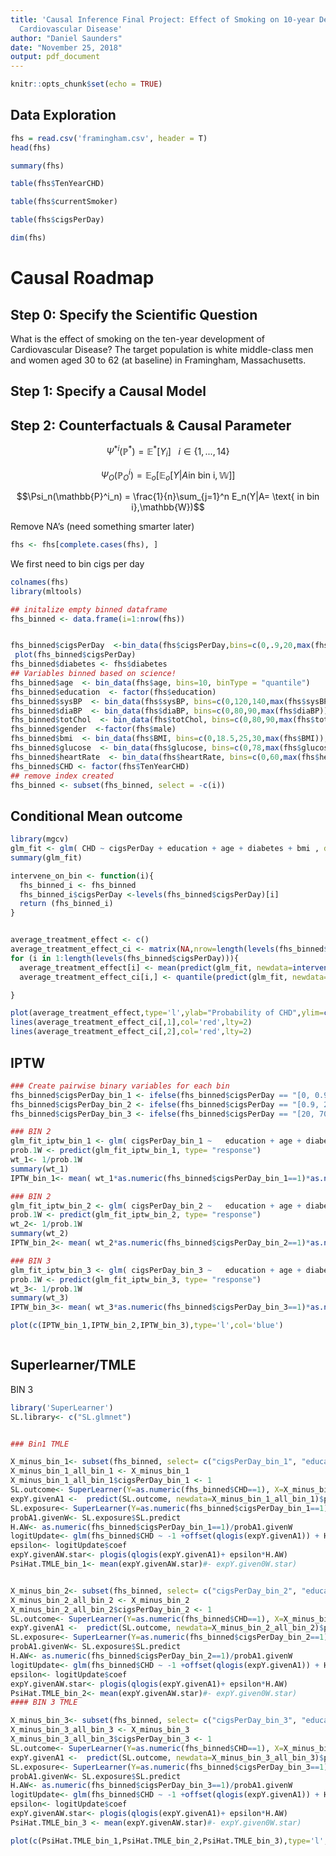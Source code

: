 ```yaml
---
title: 'Causal Inference Final Project: Effect of Smoking on 10-year Development of
  Cardiovascular Disease'
author: "Daniel Saunders"
date: "November 25, 2018"
output: pdf_document
---
```


```r
knitr::opts_chunk$set(echo = TRUE)
```

## Data Exploration

```r
fhs = read.csv('framingham.csv', header = T)
head(fhs)
```

```r
summary(fhs)
```

```r
table(fhs$TenYearCHD)
```

```r
table(fhs$currentSmoker)
```

```r
table(fhs$cigsPerDay)
```

```r
dim(fhs)
```

# Causal Roadmap

## Step 0: Specify the Scientific Question

What is the effect of smoking on the ten-year development of Cardiovascular Disease? The target population is white middle-class men and women aged 30 to 62 (at baseline) in Framingham, Massachusetts. \textbf{Note: Professor Balzer's comment on our project description Google Document suggests this might be inadequate. Can we claim that our results generalize outside of Framingham? Why?}

## Step 1: Specify a Causal Model



## Step 2: Counterfactuals & Causal Parameter

$${\Psi^*}^{i}(\mathbb{P}^*)=\mathbb{E}^*[Y_i]\ \ \ i\in \{1,...,14\}$$

$$\Psi_O(\mathbb{P}^i_O)=\mathbb{E}_o[\mathbb{E}_o[Y|A \text{in bin i},\mathbb{W}]]$$



$$\Psi_n(\mathbb{P}^i_n) = \frac{1}{n}\sum_{j=1}^n E_n(Y|A= \text{ in bin i},\mathbb{W})$$
 
Remove NA's (need something smarter later)

```r
fhs <- fhs[complete.cases(fhs), ]
```


 We first need to bin cigs per day
 
 
```r
colnames(fhs)
library(mltools)

## initalize empty binned dataframe 
fhs_binned <- data.frame(i=1:nrow(fhs))


fhs_binned$cigsPerDay  <-bin_data(fhs$cigsPerDay,bins=c(0,.9,20,max(fhs$cigsPerDay)), binType = "explicit")
 plot(fhs_binned$cigsPerDay)
fhs_binned$diabetes <- fhs$diabetes
## Variables binned based on science!
fhs_binned$age  <- bin_data(fhs$age, bins=10, binType = "quantile")
fhs_binned$education  <- factor(fhs$education)
fhs_binned$sysBP  <- bin_data(fhs$sysBP, bins=c(0,120,140,max(fhs$sysBP)), binType = "explicit")
fhs_binned$diaBP  <- bin_data(fhs$diaBP, bins=c(0,80,90,max(fhs$diaBP)), binType = "explicit")
fhs_binned$totChol  <- bin_data(fhs$totChol, bins=c(0,80,90,max(fhs$totChol)), binType = "explicit")
fhs_binned$gender  <-factor(fhs$male)
fhs_binned$bmi  <- bin_data(fhs$BMI, bins=c(0,18.5,25,30,max(fhs$BMI)), binType = "explicit")
fhs_binned$glucose  <- bin_data(fhs$glucose, bins=c(0,78,max(fhs$glucose)), binType = "explicit")
fhs_binned$heartRate  <- bin_data(fhs$heartRate, bins=c(0,60,max(fhs$heartRate)), binType = "explicit")
fhs_binned$CHD <- factor(fhs$TenYearCHD)
## remove index created 
fhs_binned <- subset(fhs_binned, select = -c(i))

```


## Conditional Mean outcome 

```r
library(mgcv)
glm_fit <- glm( CHD ~ cigsPerDay + education + age + diabetes + bmi , data = fhs_binned, family = "binomial")
summary(glm_fit)

intervene_on_bin <- function(i){
  fhs_binned_i <- fhs_binned
  fhs_binned_i$cigsPerDay <-levels(fhs_binned$cigsPerDay)[i]
  return (fhs_binned_i)
}


average_treatment_effect <- c()
average_treatment_effect_ci <- matrix(NA,nrow=length(levels(fhs_binned$cigsPerDay)),ncol=2)
for (i in 1:length(levels(fhs_binned$cigsPerDay))){
  average_treatment_effect[i] <- mean(predict(glm_fit, newdata=intervene_on_bin(i), type='response'))
  average_treatment_effect_ci[i,] <- quantile(predict(glm_fit, newdata=intervene_on_bin(i), type='response'),probs=c(.025,.975))

}

plot(average_treatment_effect,type='l',ylab="Probability of CHD",ylim=c(0,.5))
lines(average_treatment_effect_ci[,1],col='red',lty=2)
lines(average_treatment_effect_ci[,2],col='red',lty=2)
```

## IPTW
```r

### Create pairwise binary variables for each bin
fhs_binned$cigsPerDay_bin_1 <- ifelse(fhs_binned$cigsPerDay == "[0, 0.9)",1,0)
fhs_binned$cigsPerDay_bin_2 <- ifelse(fhs_binned$cigsPerDay == "[0.9, 20)",1,0)
fhs_binned$cigsPerDay_bin_3 <- ifelse(fhs_binned$cigsPerDay == "[20, 70]",1,0)

### BIN 2
glm_fit_iptw_bin_1 <- glm( cigsPerDay_bin_1 ~   education + age + diabetes + bmi , data = fhs_binned, family = "binomial")
prob.1W <- predict(glm_fit_iptw_bin_1, type= "response")
wt_1<- 1/prob.1W
summary(wt_1)
IPTW_bin_1<- mean( wt_1*as.numeric(fhs_binned$cigsPerDay_bin_1==1)*as.numeric(fhs_binned$CHD==1))

### BIN 2
glm_fit_iptw_bin_2 <- glm( cigsPerDay_bin_2 ~   education + age + diabetes + bmi , data = fhs_binned, family = "binomial")
prob.1W <- predict(glm_fit_iptw_bin_2, type= "response")
wt_2<- 1/prob.1W
summary(wt_2)
IPTW_bin_2<- mean( wt_2*as.numeric(fhs_binned$cigsPerDay_bin_2==1)*as.numeric(fhs_binned$CHD==1))

### BIN 3
glm_fit_iptw_bin_3 <- glm( cigsPerDay_bin_3 ~   education + age + diabetes + bmi , data = fhs_binned, family = "binomial")
prob.1W <- predict(glm_fit_iptw_bin_3, type= "response")
wt_3<- 1/prob.1W
summary(wt_3)
IPTW_bin_3<- mean( wt_3*as.numeric(fhs_binned$cigsPerDay_bin_3==1)*as.numeric(fhs_binned$CHD==1))

plot(c(IPTW_bin_1,IPTW_bin_2,IPTW_bin_3),type='l',col='blue')



```


## Superlearner/TMLE



BIN 3
```r

library('SuperLearner')
SL.library<- c("SL.glmnet")


### Bin1 TMLE

X_minus_bin_1<- subset(fhs_binned, select= c("cigsPerDay_bin_1", "education", "age","diabetes","bmi") )
X_minus_bin_1_all_bin_1 <- X_minus_bin_1
X_minus_bin_1_all_bin_1$cigsPerDay_bin_1 <- 1
SL.outcome<- SuperLearner(Y=as.numeric(fhs_binned$CHD==1), X=X_minus_bin_1, SL.library=SL.library, family="binomial")
expY.givenA1 <-  predict(SL.outcome, newdata=X_minus_bin_1_all_bin_1)$pred
SL.exposure<- SuperLearner(Y=as.numeric(fhs_binned$cigsPerDay_bin_1==1), X=subset(X_minus_bin_1, select= -c(cigsPerDay_bin_1)),SL.library=SL.library, family="binomial")
probA1.givenW<- SL.exposure$SL.predict
H.AW<- as.numeric(fhs_binned$cigsPerDay_bin_1==1)/probA1.givenW
logitUpdate<- glm(fhs_binned$CHD ~ -1 +offset(qlogis(expY.givenA1)) + H.AW, family='binomial')
epsilon<- logitUpdate$coef
expY.givenAW.star<- plogis(qlogis(expY.givenA1)+ epsilon*H.AW)
PsiHat.TMLE_bin_1<- mean(expY.givenAW.star)#- expY.given0W.star)


X_minus_bin_2<- subset(fhs_binned, select= c("cigsPerDay_bin_2", "education", "age","diabetes","bmi") )
X_minus_bin_2_all_bin_2 <- X_minus_bin_2
X_minus_bin_2_all_bin_2$cigsPerDay_bin_2 <- 1
SL.outcome<- SuperLearner(Y=as.numeric(fhs_binned$CHD==1), X=X_minus_bin_2, SL.library=SL.library, family="binomial")
expY.givenA1 <-  predict(SL.outcome, newdata=X_minus_bin_2_all_bin_2)$pred
SL.exposure<- SuperLearner(Y=as.numeric(fhs_binned$cigsPerDay_bin_2==1), X=subset(X_minus_bin_2, select= -c(cigsPerDay_bin_2)),SL.library=SL.library, family="binomial")
probA1.givenW<- SL.exposure$SL.predict
H.AW<- as.numeric(fhs_binned$cigsPerDay_bin_2==1)/probA1.givenW
logitUpdate<- glm(fhs_binned$CHD ~ -1 +offset(qlogis(expY.givenA1)) + H.AW, family='binomial')
epsilon<- logitUpdate$coef
expY.givenAW.star<- plogis(qlogis(expY.givenA1)+ epsilon*H.AW)
PsiHat.TMLE_bin_2<- mean(expY.givenAW.star)#- expY.given0W.star)
#### BIN 3 TMLE 

X_minus_bin_3<- subset(fhs_binned, select= c("cigsPerDay_bin_3", "education", "age","diabetes","bmi") )
X_minus_bin_3_all_bin_3 <- X_minus_bin_3
X_minus_bin_3_all_bin_3$cigsPerDay_bin_3 <- 1
SL.outcome<- SuperLearner(Y=as.numeric(fhs_binned$CHD==1), X=X_minus_bin_3, SL.library=SL.library, family="binomial")
expY.givenA1 <-  predict(SL.outcome, newdata=X_minus_bin_3_all_bin_3)$pred
SL.exposure<- SuperLearner(Y=as.numeric(fhs_binned$cigsPerDay_bin_3==1), X=subset(X_minus_bin_3, select= -c(cigsPerDay_bin_3)),SL.library=SL.library, family="binomial")
probA1.givenW<- SL.exposure$SL.predict
H.AW<- as.numeric(fhs_binned$cigsPerDay_bin_3==1)/probA1.givenW
logitUpdate<- glm(fhs_binned$CHD ~ -1 +offset(qlogis(expY.givenA1)) + H.AW, family='binomial')
epsilon<- logitUpdate$coef
expY.givenAW.star<- plogis(qlogis(expY.givenA1)+ epsilon*H.AW)
PsiHat.TMLE_bin_3 <- mean(expY.givenAW.star)#- expY.given0W.star)

```


```r

plot(c(PsiHat.TMLE_bin_1,PsiHat.TMLE_bin_2,PsiHat.TMLE_bin_3),type='l',ylab="TMLE")

```

